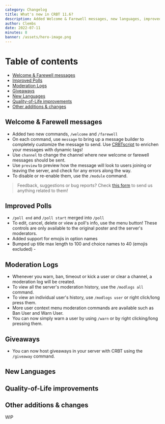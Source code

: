 ```yaml
---
category: Changelog
title: What's new in CRBT 11.6?
description: Added Welcome & Farewell messages, new languages, improved Polls, Moderation History, Giveaways, smarter autocomplete for dates, and more!
author: Clembs
date: 2022-07-11
minutes: 8
banner: /assets/hero-image.png
---
```


<script lang="ts">
	'$lib/components/BlogHeader.svelte';
</script>

<MetaTags title={title} description={description} />
<BlogHeader metadata={metadata} />

# Table of contents

- [Welcome & Farewell messages](#welcome-farewell-messages)
- [Improved Polls](#improved-polls)
- [Moderation Logs](#moderation-logs)
- [Giveaways](#giveaways)
- [New Languages](#new-languages)
- [Quality-of-Life improvements](#quality-of-life)
- [Other additions & changes](#other-additions)

<h2 id="welcome-farewell-messages">Welcome & Farewell messages</h2>

- Added two new commands, `/welcome` and `/farewell`
- On each command, use `message` to bring up a message builder to completely customize the message to send. Use [CRBTscript](/script) to enrichen your messages with dynamic tags!
- Use `channel` to change the channel where new welcome or farewell messages should be sent.
- Use `preview` to preview how the message will look to users joining or leaving the server, and check for any errors along the way.
- To disable or re-enable them, use the `/module` command.

> Feedback, suggestions or bug reports? Check [this form]() to send us anything related to them!

<h2 id="improved-polls">Improved Polls</h2>

- `/poll end` and `/poll start` merged into `/poll`
- To edit, cancel, delete or view a poll's info, use the menu button! These controls are only available
  to the original poster and the server's moderators.
- Added support for emojis in option names
- Bumped up title max length to 100 and choice names to 40 (emojis excluded) -

<h2 id="moderation-logs">Moderation Logs</h2>

- Whenever you warn, ban, timeout or kick a user or clear a channel, a moderation log will be created.
- To view all the server's moderation history,
  use the `/modlogs all` command.
- To view an individual user's history, use `/modlogs user` or right
  click/long press them.
- More user context menu moderation commands are available such as Ban User
  and Warn User.
- You can now simply warn a user by using `/warn` or by right clicking/long pressing
  them.

<h2 id="giveaways">Giveaways</h2>

- You can now host giveaways in your server with CRBT using the `/giveaway` command.

<h2 id="new-languages">New Languages</h2>

<h2 id="quality-of-life">Quality-of-Life improvements</h2>

<h2 id="other-additions">Other additions & changes</h2>

WIP
